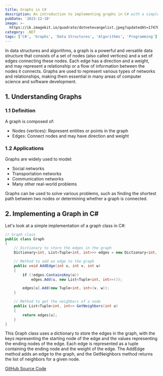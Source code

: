 ```yaml
---
title: Graphs in C#
description: An introduction to implementing graphs in C# with a simple example
pubDate: '2023-12-10'
image: >-
  https://ik.imagekit.io/quadrate/dotnetevangelist.jpeg?updatedAt=1747847469394
category: .NET
tags: ['C#', 'Graphs', 'Data Structures', 'Algorithms', 'Programming']
---
```


In data structures and algorithms, a graph is a powerful and versatile data structure that consists of a set of nodes (also called vertices) and a set of edges connecting these nodes. Each edge has a direction and a weight, and may represent a relationship or a flow of information between the nodes it connects. Graphs are used to represent various types of networks and relationships, making them essential in many areas of computer science and software development.

## 1. Understanding Graphs

### 1.1 Definition

A graph is composed of:

- Nodes (vertices): Represent entities or points in the graph
- Edges: Connect nodes and may have direction and weight

### 1.2 Applications

Graphs are widely used to model:

- Social networks
- Transportation networks
- Communication networks
- Many other real-world problems

Graphs can be used to solve various problems, such as finding the shortest path between two nodes or determining whether a graph is connected.

## 2. Implementing a Graph in C#

Let's look at a simple implementation of a graph class in C#:

```csharp
// Graph class
public class Graph
{
    // Dictionary to store the edges in the graph
    Dictionary<int, List<Tuple<int, int>>> edges = new Dictionary<int, List<Tuple<int, int>>>();

    // Method to add an edge to the graph
    public void AddEdge(int u, int v, int w)
    {
        if (!edges.ContainsKey(u))
            edges.Add(u, new List<Tuple<int, int>>());

        edges[u].Add(new Tuple<int, int>(v, w));
    }

    // Method to get the neighbors of a node
    public List<Tuple<int, int>> GetNeighbors(int u)
    {
        return edges[u];
    }
}
```

This Graph class uses a dictionary to store the edges in the graph, with the keys representing the starting node of the edge and the values representing the ending nodes of the edge. Each edge is represented as a tuple containing the ending node and the weight of the edge. The AddEdge method adds an edge to the graph, and the GetNeighbors method returns the list of neighbors for a given node.

[GitHub Source Code](https://github.com/nirzaf/GraphDataStructure)
